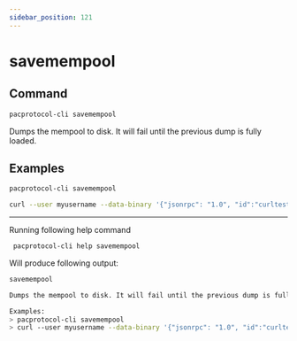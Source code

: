 ```yaml
---
sidebar_position: 121
---
```


# savemempool
## Command

```bash
pacprotocol-cli savemempool
```

Dumps the mempool to disk. It will fail until the previous dump is fully loaded.



## Examples
```bash
pacprotocol-cli savemempool 
```

```bash
curl --user myusername --data-binary '{"jsonrpc": "1.0", "id":"curltest", "method": "savemempool", "params": [] }' -H 'content-type: text/plain;' http://127.0.0.1:1111/
```




___

Running following help command
```bash
 pacprotocol-cli help savemempool
```
Will produce following output:


```bash
savemempool

Dumps the mempool to disk. It will fail until the previous dump is fully loaded.

Examples:
> pacprotocol-cli savemempool 
> curl --user myusername --data-binary '{"jsonrpc": "1.0", "id":"curltest", "method": "savemempool", "params": [] }' -H 'content-type: text/plain;' http://127.0.0.1:1111/

```

